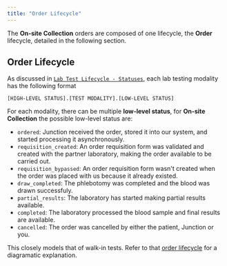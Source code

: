 ```yaml
---
title: "Order Lifecycle"
---
```


<FeatureBeta />

The **On-site Collection** orders are composed of one lifecycle, the **Order** lifecycle, detailed in the following section.

## Order Lifecycle

As discussed in [`Lab Test Lifecycle - Statuses`](/lab/workflow/lab-test-lifecycle#statuses),
each lab testing modality has the following format

```[HIGH-LEVEL STATUS].[TEST MODALITY].[LOW-LEVEL STATUS]```

For each modality, there can be multiple **low-level status**, for **On-site Collection** the
possible low-level status are:

- `ordered`: Junction received the order, stored it into our system, and started processing it asynchronously.
- `requisition_created`: An order requisition form was validated and created with the partner laboratory, making the order available to be carried out.
- `requisition_bypassed`: An order requisition form wasn't created when the order was placed with us because it already existed.
- `draw_completed`: The phlebotomy was completed and the blood was drawn successfuly.
- `partial_results`: The laboratory has started making partial results available.
- `completed`: The laboratory processed the blood sample and final results are available.
- `cancelled`: The order was cancelled by either the patient, Junction or you.

This closely models that of walk-in tests. Refer to that [order lifecycle](/lab/walk-in/order-lifecycle#order-lifecycle) for a diagramatic explanation.
